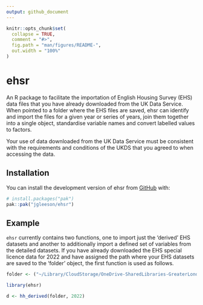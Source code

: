 ```yaml
---
output: github_document
---
```


<!-- README.md is generated from README.Rmd. Please edit that file -->

```r
knitr::opts_chunk$set(
  collapse = TRUE,
  comment = "#>",
  fig.path = "man/figures/README-",
  out.width = "100%"
)
```

# ehsr

<!-- badges: start -->
<!-- badges: end -->

An R package to facilitate the importation of English Housing Survey (EHS) data files that you have already downloaded from the UK Data Service. When pointed to a folder where the EHS files are saved, ehsr can identify and import the files for a given year or series of years, join them together into a single object, standardise variable names and convert labelled values to factors.

Your use of data downloaded from the UK Data Service must  be consistent with the requirements and conditions of the UKDS that you agreed to when accessing the data.

## Installation

You can install the development version of ehsr from [GitHub](https://github.com/) with:

``` r
# install.packages("pak")
pak::pak("jgleeson/ehsr")
```

## Example

`ehsr` currently contains two functions, one to import just the 'derived' EHS datasets and another to additionally import a defined set of variables from the detailed datasets. If you have already downloaded the EHS special licence data for 2022 and have assigned the path where your EHS datasets are saved to the 'folder' object, the first function is used as follows.

```r
folder <- ("~/Library/CloudStorage/OneDrive-SharedLibraries-GreaterLondonAuthority/HL_HOU_Policy - Documents/Analysis team/SHMA/Code/Data/EHS/")
```
```r
library(ehsr)

d <- hh_derived(folder, 2022)
```
